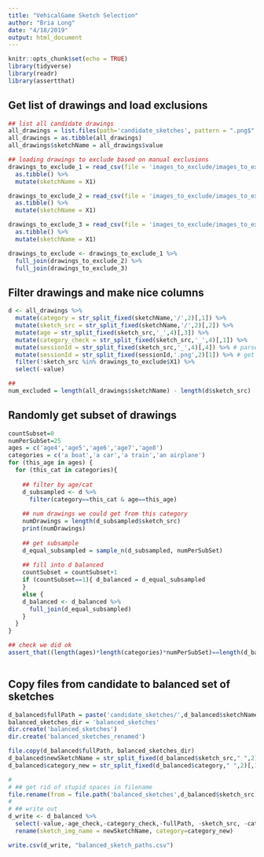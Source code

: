 ```yaml
---
title: "VehicalGame Sketch Selection"
author: "Bria Long"
date: "4/18/2019"
output: html_document
---
```


```r
knitr::opts_chunk$set(echo = TRUE)
library(tidyverse)
library(readr)
library(assertthat)
```

## Get list of drawings and load exclusions
```r
## list all candidate drawings
all_drawings = list.files(path='candidate_sketches', pattern = ".png$", recursive = TRUE)
all_drawings = as.tibble(all_drawings)
all_drawings$sketchName = all_drawings$value

## loading drawings to exclude based on manual exclusions
drawings_to_exclude_1 = read_csv(file = 'images_to_exclude/images_to_exclude.txt', col_names = FALSE) %>%
  as.tibble() %>%
  mutate(sketchName = X1) 

drawings_to_exclude_2 = read_csv(file = 'images_to_exclude/images_to_exclude_scribbles_dark_light.txt', col_names = FALSE) %>%
  as.tibble() %>%
  mutate(sketchName = X1) 

drawings_to_exclude_3 = read_csv(file = 'images_to_exclude/images_to_exclude.txt', col_names = FALSE) %>%
  as.tibble() %>%
  mutate(sketchName = X1) 

drawings_to_exclude <- drawings_to_exclude_1 %>%
  full_join(drawings_to_exclude_2) %>%
  full_join(drawings_to_exclude_3)


```

## Filter drawings and make nice columns
```r
d <- all_drawings %>%
  mutate(category = str_split_fixed(sketchName,'/',2)[,1]) %>%
  mutate(sketch_src = str_split_fixed(sketchName,'/',2)[,2]) %>%
  mutate(age = str_split_fixed(sketch_src,'_',4)[,3]) %>%
  mutate(category_check = str_split_fixed(sketch_src,'_',4)[,1]) %>%
  mutate(sessionId = str_split_fixed(sketch_src,'_',4)[,4]) %>% # parse out sessionId, i.e., child
  mutate(sessionId = str_split_fixed(sessionId,'.png',2)[1]) %>% # get rid of png
  filter(!sketch_src %in% drawings_to_exclude$X1) %>%
  select(-value)

##
num_excluded = length(all_drawings$sketchName) - length(d$sketch_src)
```

## Randomly get subset of drawings 
```r
countSubset=0
numPerSubSet=25
ages = c('age4','age5','age6','age7','age8')
categories = c('a boat','a car','a train','an airplane')
for (this_age in ages) {
  for (this_cat in categories){
    
    ## filter by age/cat
    d_subsampled <- d %>%
      filter(category==this_cat & age==this_age) 
    
    ## num drawings we could get from this category
    numDrawings = length(d_subsampled$sketch_src)
    print(numDrawings)
    
    ## get subsample
    d_equal_subsampled = sample_n(d_subsampled, numPerSubSet)
    
    ## fill into d balanced
    countSubset = countSubset+1
    if (countSubset==1){ d_balanced = d_equal_subsampled
    }
    else {
    d_balanced <- d_balanced %>%
      full_join(d_equal_subsampled)
    }
  }
}  

## check we did ok
assert_that((length(ages)*length(categories)*numPerSubSet)==length(d_balanced$sketch_src))
  
```

## Copy files from candidate to balanced set of sketches
```r
d_balanced$fullPath = paste('candidate_sketches/',d_balanced$sketchName,sep="")
balanced_sketches_dir = 'balanced_sketches' 
dir.create('balanced_sketches')
dir.create('balanced_sketches_renamed')

file.copy(d_balanced$fullPath, balanced_sketches_dir)
d_balanced$newSketchName = str_split_fixed(d_balanced$sketch_src," ",2)[,2]
d_balanced$category_new = str_split_fixed(d_balanced$category," ",2)[,1]

# 
# ## get rid of stupid spaces in filename
file.rename(from = file.path('balanced_sketches',d_balanced$sketch_src),to=file.path('balanced_sketches_renamed',d_balanced$newSketchName))
# 
# ## write out
d_write <- d_balanced %>%
  select(-value,-age_check,-category_check,-fullPath, -sketch_src, -category) %>%
  rename(sketch_img_name = newSketchName, category=category_new)

write.csv(d_write, "balanced_sketch_paths.csv")
```
